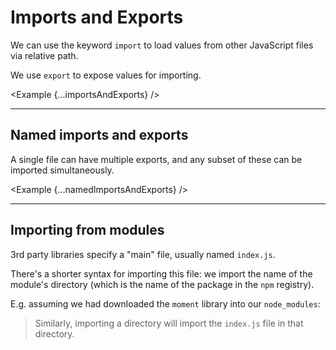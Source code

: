 
# Imports and Exports

We can use the keyword `import` to load values from other JavaScript files via relative path.

We use `export` to expose values for importing.

<Example {...importsAndExports} />

---

## Named imports and exports

A single file can have multiple exports, and any subset of these can be imported simultaneously.

<Example {...namedImportsAndExports} />

---

## Importing from modules

3rd party libraries specify a "main" file, usually named `index.js`.

There's a shorter syntax for importing this file: we import the name of the module's directory (which is the name of the package in the `npm` registry).

E.g. assuming we had downloaded the `moment` library into our `node_modules`:

> Similarly, importing a directory will import the `index.js` file in that directory.

<Example
  width={0}
  heigth={300}
  code={momentExample}
  vendorComponents={[moment]}
/>
